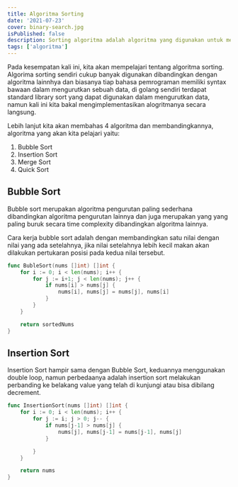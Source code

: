 ```yaml
---
title: Algoritma Sorting
date: '2021-07-23'
cover: binary-search.jpg
isPublished: false
description: Sorting algoritma adalah algoritma yang digunakan untuk mengurutkan kumpulan data contohnya array.
tags: ['algoritma']
---
```


Pada kesempatan kali ini, kita akan mempelajari tentang algoritma sorting. Algorima sorting sendiri cukup banyak digunakan dibandingkan
dengan algoritma lainnhya dan biasanya tiap bahasa pemrograman memiliki syntax bawaan dalam mengurutkan sebuah data,
di golang sendiri terdapat standard library sort yang dapat digunakan dalam mengurutkan data,
namun kali ini kita bakal mengimplementasikan alogritmanya secara langsung.

Lebih lanjut kita akan membahas 4 algoritma dan membandingkannya, algoritma yang akan kita pelajari yaitu:

1. Bubble Sort
2. Insertion Sort
3. Merge Sort
4. Quick Sort

## Bubble Sort

Bubble sort merupakan algoritma pengurutan paling sederhana dibandingkan algoritma pengurutan lainnya dan juga merupakan yang
yang paling buruk secara time complexity dibandingkan algoritma lainnya.

Cara kerja bubble sort adalah dengan membandingkan satu nilai dengan nilai yang ada setelahnya, jika nilai setelahnya lebih kecil
makan akan dilakukan pertukaran posisi pada kedua nilai tersebut.

```go
func BubleSort(nums []int) []int {
	for i := 0; i < len(nums); i++ {
		for j := i+1; j < len(nums); j++ {
			if nums[i] > nums[j] {
				nums[i], nums[j] = nums[j], nums[i]
			}
		}
	}

	return sortedNums
}
```

## Insertion Sort

Insertion Sort hampir sama dengan Bubble Sort, keduannya menggunakan double loop, namun perbedaanya adalah insertion sort melakukan
perbanding ke belakang value yang telah di kunjungi atau bisa dibilang decrement.

```go
func InsertionSort(nums []int) []int {
	for i := 0; i < len(nums); i++ {
		for j := i; j > 0; j-- {
			if nums[j-1] > nums[j] {
				nums[j], nums[j-1] = nums[j-1], nums[j]
			}

		}
	}

	return nums
}
```
